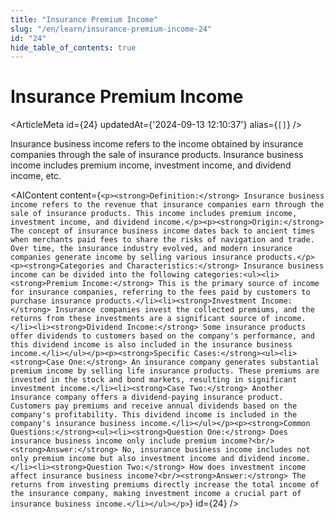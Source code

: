 ```yaml
---
title: "Insurance Premium Income"
slug: "/en/learn/insurance-premium-income-24"
id: "24"
hide_table_of_contents: true
---
```



# Insurance Premium Income

<ArticleMeta id={24} updatedAt={'2024-09-13 12:10:37'} alias={`[]`} />
<div className='border-solid border-b border-t-0 my-4 border-[var(--ifm-color-gray-300)]' />

Insurance business income refers to the income obtained by insurance companies through the sale of insurance products. Insurance business income includes premium income, investment income, and dividend income, etc.

<AIContent content={`<p><strong>Definition:</strong> Insurance business income refers to the revenue that insurance companies earn through the sale of insurance products. This income includes premium income, investment income, and dividend income.</p><p><strong>Origin:</strong> The concept of insurance business income dates back to ancient times when merchants paid fees to share the risks of navigation and trade. Over time, the insurance industry evolved, and modern insurance companies generate income by selling various insurance products.</p><p><strong>Categories and Characteristics:</strong> Insurance business income can be divided into the following categories:<ul><li><strong>Premium Income:</strong> This is the primary source of income for insurance companies, referring to the fees paid by customers to purchase insurance products.</li><li><strong>Investment Income:</strong> Insurance companies invest the collected premiums, and the returns from these investments are a significant source of income.</li><li><strong>Dividend Income:</strong> Some insurance products offer dividends to customers based on the company's performance, and this dividend income is also included in the insurance business income.</li></ul></p><p><strong>Specific Cases:</strong><ul><li><strong>Case One:</strong> An insurance company generates substantial premium income by selling life insurance products. These premiums are invested in the stock and bond markets, resulting in significant investment income.</li><li><strong>Case Two:</strong> Another insurance company offers a dividend-paying insurance product. Customers pay premiums and receive annual dividends based on the company's profitability. This dividend income is included in the company's insurance business income.</li></ul></p><p><strong>Common Questions:</strong><ul><li><strong>Question One:</strong> Does insurance business income only include premium income?<br/><strong>Answer:</strong> No, insurance business income includes not only premium income but also investment income and dividend income.</li><li><strong>Question Two:</strong> How does investment income affect insurance business income?<br/><strong>Answer:</strong> The returns from investing premiums directly increase the total income of the insurance company, making investment income a crucial part of insurance business income.</li></ul></p>`} id={24} />
